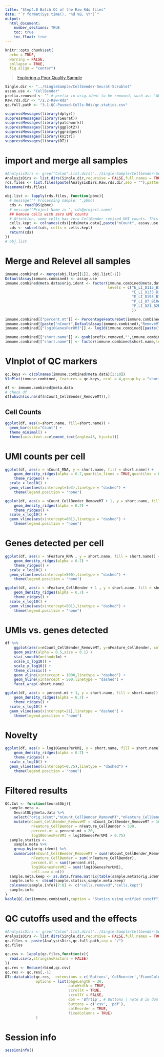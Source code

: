 ```yaml
---
title: "Step4.0 Batch QC of the Raw Rds files"
date: "`r format(Sys.time(), '%d %B, %Y')`"
output: 
  html_document:
    number_sections: TRUE
    toc: true
    toc_float: true
---
```


```r
knitr::opts_chunk$set(
  echo = TRUE,
  warning = FALSE,
  collapse = TRUE,
  fig.align = "center")
```

>[Exploring a Poor Quality Sample](https://github.com/hbctraining/scRNA-seq_online/blob/master/lessons/QC_bad_data.md)

```r
Single.dir <- "../SingleSample/Cellbender-Seurat-Scrublet"
assay.use <- "CellBender"
prefix.removed <- "" # prefix in orig.ident to be removed, such as: "APCmin_Mouse_Colon_"
Raw.rds.dir <- "/2.2-Raw-Rds"
qc.full.path <- "3.1-QC-Passed-Cells-Rds/qc.statics.csv"
```

```r
suppressMessages(library(dplyr)) 
suppressMessages(library(Seurat))
suppressMessages(library(patchwork))
suppressMessages(library(ggplot2))
suppressMessages(library(ggridges))
suppressMessages(library(knitr))
suppressMessages(library(DT))
```

# import and merge all samples

```r
#AnalysisDirs <- grep("Colon",list.dirs("../Single-Sample/Cellbender-Seurat-Scrublet",recursive = FALSE,full.names = TRUE),value = TRUE)
AnalysisDirs <- list.dirs(Single.dir,recursive = FALSE,full.names = TRUE)
rds.files <- list.files(paste(AnalysisDirs,Raw.rds.dir,sep = ""),pattern = "rds$",full.names = TRUE)
basename(rds.files)
```

```r
obj.list <- lapply(rds.files, function(pbmc){
  # message("* Processing sample: ",pbmc)
  cds <- readRDS(pbmc)
  # message("Project Name is ", cds@project.name)
  ## Remove cells with zero UMI counts
  # Attention, some cells has zero CellBender revised UMI counts. This is a bug in cellbender step.
  cells.kept <- colnames(cds)[cds@meta.data[,paste("nCount", assay.use,sep = "_")] > 0]
  cds <- subset(cds, cells = cells.kept)
  return(cds)
})
# obj.list
```


# Merge and Relevel all samples

```r
immune.combined <- merge(obj.list[[1]], obj.list[-1])
DefaultAssay(immune.combined) <- assay.use
immune.combined@meta.data$orig.ident <- factor(immune.combined@meta.data$orig.ident, 
                                               levels = c("E_LI_D115_B1", "E_LI_D115_B2", "E_LI_D125_B1", "E_LI_D125_B2", 
                                                          "E_LI_D135_B1", "E_LI_D145_B1", "E_LI_D145_B2", "E_LI_D155_B1",
                                                          "E_LI_D195_B1", "P_LI_D1_B1", "P_LI_D1_B2", "P_LI_D7_B1",
                                                          "P_LI_D7_B1Re", "P_LI_D7_B1Merge", "P_LI_D21_B1", "P_LI_D21_B2",
                                                          "P_LI_D21_B2Re","P_LI_D21_B2Merge","P_LI_DAdult_B1"
                                                          ))
```


```r
immune.combined[["percent.mt"]] <- PercentageFeatureSet(immune.combined, pattern = "^mt-",assay = DefaultAssay(immune.combined))
immune.combined[[paste("nCount",DefaultAssay(immune.combined),"RemoveMT",sep = "_")]] <- immune.combined[[paste("nCount", DefaultAssay(immune.combined),sep = "_")]]*(1-immune.combined[["percent.mt"]]/100)
immune.combined[["log10GenesPerUMI"]] <- log10(immune.combined[[paste("nFeature", DefaultAssay(immune.combined),sep = "_")]]) / log10(immune.combined[[paste("nCount", DefaultAssay(immune.combined),sep = "_")]])
```

```r
immune.combined[["short.name"]] <- gsub(prefix.removed,"",immune.combined@meta.data$orig.ident)
immune.combined[["short.name"]] <- factor(immune.combined$short.name,levels = gsub(prefix.removed,"",levels(immune.combined@meta.data$orig.ident)))
```


# Vlnplot of QC markers

```r
qc.keys <- c(colnames(immune.combined@meta.data)[2:10])
VlnPlot(immune.combined, features = qc.keys, ncol = 4,group.by = "short.name",pt.size = 0)
```

```r
df <- immune.combined@meta.data
# check df
df[which(is.na(df$nCount_CellBender_RemoveMT)),]
```

## Cell Counts

```r
ggplot(df, aes(x=short.name, fill=short.name)) +
  geom_bar(stat="Count") +
  theme_minimal() +
  theme(axis.text.x=element_text(angle=45, hjust=1))

```

# UMI counts per cell

```r
ggplot(df, aes(x = nCount_RNA, y = short.name, fill = short.name)) +
	geom_density_ridges(alpha = 0.7,quantile_lines = TRUE,quantiles = 0.25) +
	theme_ridges() + 
  scale_x_log10() +
  geom_vline(aes(xintercept=1e3),linetype = "dashed") +
	theme(legend.position = "none")
```

```r
ggplot(df, aes(x = nCount_CellBender_RemoveMT + 1, y = short.name, fill = short.name)) +
	geom_density_ridges(alpha = 0.7) +
	theme_ridges() + 
  scale_x_log10() +
  geom_vline(aes(xintercept=801),linetype = "dashed") +
	theme(legend.position = "none")
```

# Genes detected per cell

```r
ggplot(df, aes(x = nFeature_RNA , y = short.name, fill = short.name)) +
	geom_density_ridges(alpha = 0.7) +
	theme_ridges() + 
  scale_x_log10() +
  geom_vline(aes(xintercept=500),linetype = "dashed") +
	theme(legend.position = "none")
```

```r
ggplot(df, aes(x = nFeature_CellBender + 1 , y = short.name, fill = short.name)) +
	geom_density_ridges(alpha = 0.7) +
	theme_ridges() + 
  scale_x_log10() +
  geom_vline(aes(xintercept=501),linetype = "dashed") +
	theme(legend.position = "none")
```

# UMIs vs. genes detected


```r
df %>% 
  	ggplot(aes(x=nCount_CellBender_RemoveMT, y=nFeature_CellBender, color=percent.mt > 20)) + 
  	geom_point(alpha = 0.5,size = 0.1) + 
  	stat_smooth(method=lm) +
  	scale_x_log10() + 
  	scale_y_log10() + 
  	theme_classic() +
  	geom_vline(xintercept = 1000,linetype = "dashed") +
  	geom_hline(yintercept = 500,linetype = "dashed") +
    facet_wrap(~short.name)
```

```r
ggplot(df, aes(x = percent.mt + 1, y = short.name, fill = short.name)) +
	geom_density_ridges(alpha = 0.7) +
	theme_ridges() + 
  scale_x_log10() +
  geom_vline(aes(xintercept=21),linetype = "dashed") +
	theme(legend.position = "none")
```

# Novelty

```r
ggplot(df, aes(x = log10GenesPerUMI, y = short.name, fill = short.name)) +
	geom_density_ridges(alpha = 0.7) +
	theme_ridges() + 
  scale_x_log10() +
  geom_vline(aes(xintercept=0.75),linetype = "dashed") +
	theme(legend.position = "none")
```

# Filtered results

```r
QC.Cut <- function(SeuratObj){
  sample.meta <- 
    SeuratObj@meta.data %>%
    select("orig.ident","nCount_CellBender_RemoveMT","nFeature_CellBender","percent.mt","log10GenesPerUMI") %>%
    mutate(nCount_CellBender_RemoveMT = nCount_CellBender_RemoveMT > 1000 & nCount_CellBender_RemoveMT < 1e5,
            nFeature_CellBender = nFeature_CellBender > 500,
            percent.mt = percent.mt < 20,
            log10GenesPerUMI = log10GenesPerUMI > 0.75)
  sample.statics <- 
    sample.meta %>%
    group_by(orig.ident) %>%
    summarise(nCount_CellBender_RemoveMT = sum(!nCount_CellBender_RemoveMT),
            nFeature_CellBender = sum(!nFeature_CellBender),
            percent.mt = sum(!percent.mt),
            log10GenesPerUMI = sum(!log10GenesPerUMI),
            cell.raw = n())
  sample.meta.keep <- as.data.frame.matrix(table(sample.meta$orig.ident, unname(apply(sample.meta[,2:5],1,all))))
  sample.info <- cbind(sample.statics,sample.meta.keep)
  colnames(sample.info)[7:8] <- c("cells.removed","cells.kept")
  sample.info
}
kable(QC.Cut(immune.combined),caption = "Statics using unified cutoff")
```

# QC cutoffs used and the effects


```r
#AnalysisDirs <- grep("Colon",list.dirs("../Single-Sample/Cellbender-Seurat-Scrublet",recursive = FALSE,full.names = TRUE),value = TRUE)
AnalysisDirs <- list.dirs(Single.dir,recursive = FALSE,full.names = TRUE)
qc.files <- paste(AnalysisDirs,qc.full.path,sep = "/")
qc.files
```
```r
qc.csv <- lapply(qc.files,function(x){
  read.csv(x,stringsAsFactors = FALSE)
})
qc.res <- Reduce(rbind,qc.csv)
qc.res <- qc.res[,-1]
DT::datatable(qc.res,  extensions = c('Buttons','ColReorder','FixedColumns'),
              options = list(pageLength = 30, 
                             autoWidth = TRUE,
                             scrollX = TRUE,
                             scrollY = FALSE,
                             dom = 'Bfrtip', # Buttons | note B in dom denotes the place where the buttons are to be inserted
                             buttons = c('csv', 'pdf'),
                             colReorder = TRUE,
                             fixedColumns = TRUE)
              )
```

# Session info

```r
sessionInfo()
```


